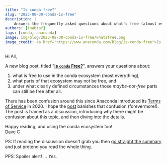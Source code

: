 ```yaml
---
title: "Is conda free?"
slug: "2023-08-30-conda-is-free"
description: |
    Answers the frequently asked questions about what's free (almost everything), what parts of the ecosystem may not be free, and under what (clearly defined) conditions those "maybe-not-free" parts are free after all.
authors: [tnabtaf]
tags: [conda, anaconda]
image: img/blog/2023-08-30-conda-is-free/whatsfree.png
image_credit: <a href="https://www.anaconda.com/blog/is-conda-free">Is conda free?</a>
---
```


Hi All,

A new blog post, titled "[**Is `conda` Free?**](https://www.anaconda.com/blog/is-conda-free)", answers your questions about:

1. what is free to use in the conda ecosystem (most everything),
2. what parts of that ecosystem may not be free, and
3. under what clearly defined circumstances those *maybe-not-free* parts can still be free after all.

There has been confusion around this since Anaconda introduced its [Terms of Service](https://legal.anaconda.com/policies/en/?name=terms-of-service) in 2020. I hope the [post](https://www.anaconda.com/blog/is-conda-free) banishes that confusion (forevermore!). The post is framed as a discussion, introducing why there might be confusion about this topic, and then diving into the details.

Happy reading, and using the conda ecosystem too!<br />
Dave C

PS: If reading the discussion doesn't grab you then [go straight the summary](https://www.anaconda.com/blog/is-conda-free#summarize) and just pretend you read the whole thing.

PPS: Spoiler alert! ... *Yes.*
